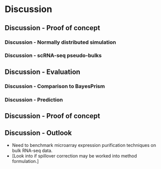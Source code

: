 # Discussion

## Discussion - Proof of concept

### Discussion - Normally distributed simulation

### Discussion - scRNA-seq pseudo-bulks

## Discussion - Evaluation

### Discussion - Comparison to BayesPrism

### Discussion - Prediction

## Discussion - Proof of concept

## Discussion - Outlook

* Need to benchmark microarray expression purification techniques on bulk
  RNA-seq data.
* [Look into if spillover correction may be worked into method formulation.]
